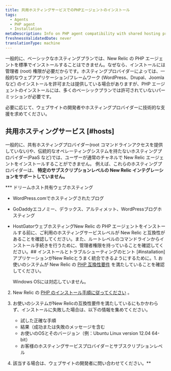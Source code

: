 ```yaml
---
title: 共用ホスティングサービスでのPHPエージェントのインストール
tags:
  - Agents
  - PHP agent
  - Installation
metaDescription: Info on PHP agent compatibility with shared hosting providers and how to determine if your host supports installing the agent.
freshnessValidatedDate: never
translationType: machine
---
```


一般的に、ベーシックなホスティングプランでは、New Relic の PHP エージェントを標準でインストールすることはできません。なぜなら、インストールには管理者 (root) 権限が必要だからです。ホスティングプロバイダーによっては、一般的なウェブアプリケーション/フレームワーク (WordPress、Drupal、Joomla など) のインストールを許可または提供している場合がありますが、PHP エージェントのインストールには、多くのベーシックプランでは許可されていないパーミッションが必要です。

必要に応じて、ウェブサイトの開発者やホスティングプロバイダーに技術的な支援を求めてください。

## 共用ホスティングサービス [#hosts]

一般的に、共有ホスティングプロバイダー(root コマンドラインアクセスを提供していない)や、伝統的なオペレーティングシステムを持たないホスティングプロバイダー(PaaS など)では、ユーザーが通常のチャネルで New Relic エージェントをインストールすることができません。 例えば、これらのホスティングプロバイダーは、 **特定のサブスクリプションレベルの New Relic インテグレーションをサポートしていません。**

\*\*\* ドリームホスト共有ウェブホスティング

* WordPress.comでホスティングされたブログ
* GoDaddyエコノミー、デラックス、アルティメット、WordPressブログホスティング
* HostGatorウェブホスティングNew Relic の PHP エージェントをインストールする前に、ご利用のホスティングサービスレベルが New Relic と互換性があることを確認してください。また、ルートレベルのコマンドラインからインストール手続きを行うために、管理者権限を持っていることを確認してください。## インストールとトラブルシューティングのヒント [#installation]アプリケーションがNew Relicとうまく統合できるようにするために。1. お使いのシステムが New Relic の [PHP 互換性要件](/docs/agents/php-agent/getting-started/php-agent-compatibility-requirements) を満たしていることを確認してください。

  <Callout variant="important">
    Windows OSには対応していません。
  </Callout>

2. New Relic の [PHP のインストール手順に従ってください](/docs/agents/php-agent/installation/php-agent-installation-overview) 。

3. お使いのシステムがNew Relicの互換性要件を満たしているにもかかわらず、インストールに失敗した場合は、以下の情報を集めてください。

   * 試した正確な手順
   * 結果（成功または失敗のメッセージを含む
   * お使いのOSとそのバージョン（例：Ubuntu Linux version 12.04 64-bit）
   * お客様のホスティングサービスプロバイダーとサブスクリプションレベル

4. 該当する場合は、ウェブサイトの開発者に問い合わせてください。\*\*
